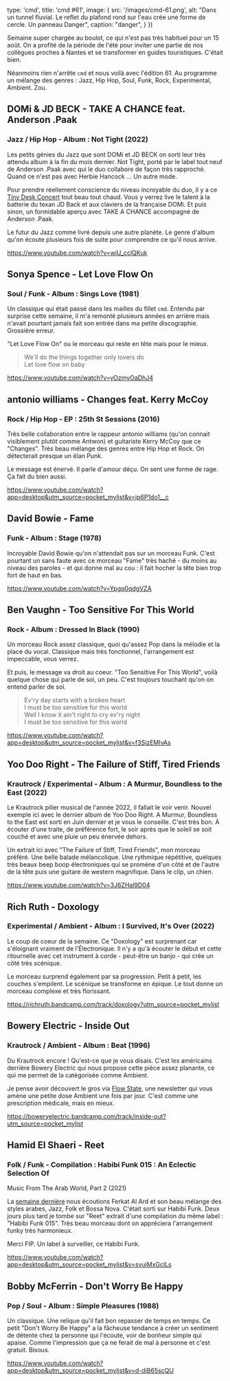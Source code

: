 

  type: 'cmd',
  title: 'cmd #61',
  image: {
    src: '/images/cmd-61.png',
    alt: "Dans un tunnel fluvial. Le reflet du plafond rond sur l'eau crée une forme de cercle. Un panneau Danger",
    caption: "danger",
  }
})

Semaine super chargée au boulot, ce qui n'est pas très habituel pour un 15
août. On a profité de la période de l'été pour inviter une partie de nos
collègues proches à Nantes et se transformer en guides touristiques. C'était
bien.

Néanmoins rien n'arrête `cmd` et nous voilà avec l'édition 61. Au programme un
mélange des genres : Jazz, Hip Hop, Soul, Funk, Rock, Experimental, Ambient.
Zou.



## DOMi & JD BECK - TAKE A CHANCE feat. Anderson .Paak

### Jazz / Hip Hop - Album : Not Tight (2022)

Les petits génies du Jazz que sont DOMi et JD BECK on sorti leur très attendu
album à la fin du mois dernier. Not Tight, porté par le label tout neuf de
Anderson .Paak avec qui le duo collabore de façon très rapproché. Quand ce
n'est pas avec Herbie Hancock ... Un autre mode.

Pour prendre réellement conscience du niveau incroyable du duo, il y a ce [Tiny
Desk Concert](https://www.youtube.com/watch?v=ANPbOxaRIO0) tout beau tout
chaud. Vous y verrez live le talent à la batterie du texan JD Back et aux
claviers de la française DOMi. Et puis sinon, un formidable aperçu avec TAKE A
CHANCE accompagné de Anderson .Paak.

Le futur du Jazz comme livré depuis une autre planète. Le genre d'album qu'on
écoute plusieurs fois de suite pour comprendre ce qu'il nous arrive.

https://www.youtube.com/watch?v=wiU_cclQKuk


## Sonya Spence - Let Love Flow On

### Soul / Funk - Album : Sings Love (1981)

Un classique qui était passé dans les mailles du fillet `cmd`. Entendu par
surprise cette semaine, il m'a remonté plusieurs années en arrière mais n'avait
pourtant jamais fait son entrée dans ma petite discographie. Grossière erreur.

"Let Love Flow On" ou le morceau qui reste en tête mais pour le mieux.

> We'll do the things together only lovers do<br /> Let love flow on baby<br />

https://www.youtube.com/watch?v=yOzmyOaDhJ4



## antonio williams - Changes feat. Kerry McCoy

### Rock / Hip Hop - EP :  25th St Sessions (2016)

Très belle collaboration entre le rappeur antonio williams (qu'on connait
visiblement plutôt comme Antwon) et guitariste Kerry McCoy que ce "Changes".
Très beau mélange des genres entre Hip Hop et Rock. On détecterait presque un
élan Punk.

Le message est énervé. Il parle d'amour déçu. On sent une forme de rage. Ça
fait du bien aussi.

https://www.youtube.com/watch?app=desktop&utm_source=pocket_mylist&v=ip6P1do1__c



## David Bowie - Fame

### Funk - Album : Stage (1978)

Incroyable David Bowie qu'on n'attendait pas sur un morceau Funk. C'est
pourtant un sans faute avec ce morceau "Fame" très haché - du moins au niveau
des paroles - et qui donne mal au cou : il fait hocher la tête bien trop fort
de haut en bas.

https://www.youtube.com/watch?v=Ypgq0qdgVZA



## Ben Vaughn - Too Sensitive For This World

### Rock - Album : Dressed In Black (1990)

Un morceau Rock assez classique, quoi qu'assez Pop dans la mélodie et la place
du vocal. Classique mais très fonctionnel, l'arrangement est impeccable, vous
verrez.

Et puis, le message va droit au coeur. "Too Sensitive For This World", voilà
quelque chose qui parle de soi, un peu. C'est toujours touchant qu'on on entend
parler de soi.

> Ev'ry day starts with a broken heart<br />
> I must be too sensitive for this world<br />
> Well I know it ain't right to cry ev'ry night<br />
> I must be too sensitive for this world

https://www.youtube.com/watch?app=desktop&utm_source=pocket_mylist&v=f3SizEMIvAs




## Yoo Doo Right - The Failure of Stiff, Tired Friends

### Krautrock / Experimental - Album : A Murmur, Boundless to the East (2022)

Le Krautrock pilier musical de l'année 2022, il fallait le voir venir. Nouvel
exemple ici avec le dernier album de Yoo Doo Right. A Murmur, Boundless to the
East est sorti en Juin dernier et je vous le conseille. C'est très bon. À
écouter d'une traite, de préférence fort, le soir après que le soleil se soit
couché et avec une pluie un peu énervée dehors.

Un extrait ici avec "The Failure of Stiff, Tired Friends", mon morceau préféré.
Une belle balade mélancolique. Une rythmique répétitive, quelques très beaux
beep boop électroniques qui se promène d'un côté et de l'autre de la tête puis
une guitare de western magnifique. Dans le clip, un chien.

https://www.youtube.com/watch?v=3J6ZHal9D04



## Rich Ruth - Doxology

### Experimental / Ambient - Album : I Survived, It's Over (2022)

Le coup de coeur de la semaine. Ce "Doxology" est surprenant car s'éloignant
vraiment de l'Électronique. Il n'y a qu'à écouter le début et cette ritournelle
avec cet instrument à corde - peut-être un banjo - qui crée un côté très
scénique.

Le morceau surprend également par sa progression. Petit à petit, les couches
s'empilent. Le scénique se transforme en épique. Le tout donne un morceau
complexe et très florissant.

https://richruth.bandcamp.com/track/doxology?utm_source=pocket_mylist



## Bowery Electric - Inside Out

### Krautrock / Ambient - Album : Beat (1996)

Du Krautrock encore ! Qu'est-ce que je vous disais. C'est les américains
derrière Bowery Electric qui nous propose cette pièce assez planante, ce qui me
permet de la catégorisée comme Ambient.

Je pense avoir découvert le gros via [Flow State](https://www.flowstate.fm/),
une newsletter qui vous amène une petite dose Ambient une fois par jour. C'est
comme une prescription médicale, mais en mieux.

https://boweryelectric.bandcamp.com/track/inside-out?utm_source=pocket_mylist



## Hamid El Shaeri - Reet

### Folk / Funk - Compilation : Habibi Funk 015 : An Eclectic Selection Of
Music From The Arab World, Part 2 (2021)

La [semaine dernière](https://cmd.wuips.com/post/2022-08-12-cmd-60) nous
écoutions Ferkat Al Ard et son beau mélange des styles arabes, Jazz, Folk et
Bossa Nova. C'était sorti sur Habibi Funk. Deux jours plus tard je tombe sur
"Reet" extrait d'une compilation du même label : "Habibi Funk 015". Très beau
morceau dont on appréciera l'arrangement funky très harmonieux.

Merci FIP. Un label à surveiller, ce Habibi Funk.

https://www.youtube.com/watch?app=desktop&utm_source=pocket_mylist&v=svuiMxGclLs





## Bobby McFerrin - Don't Worry Be Happy

### Pop / Soul - Album : Simple Pleasures (1988)

Un classique. Une relique qu'il fait bon repasser de temps en temps. Ce petit
"Don't Worry Be Happy" a la fâcheuse tendance à créer un sentiment de détente
chez la personne qui l'écoute, voir de bonheur simple qui apaise. Comme
l'impression que ça ne ferait de mal à personne et c'est gratuit. Bisous.

https://www.youtube.com/watch?app=desktop&utm_source=pocket_mylist&v=d-diB65scQU




